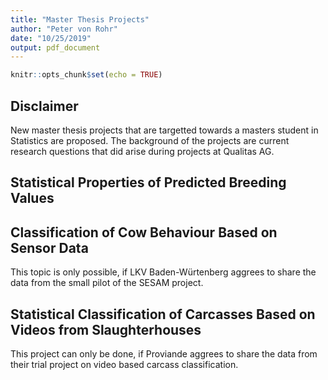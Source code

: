```yaml
---
title: "Master Thesis Projects"
author: "Peter von Rohr"
date: "10/25/2019"
output: pdf_document
---
```


```r
knitr::opts_chunk$set(echo = TRUE)
```

## Disclaimer
New master thesis projects that are targetted towards a masters student in Statistics are proposed. The background of the projects are current research questions that did arise during projects at Qualitas AG.


## Statistical Properties of Predicted Breeding Values


## Classification of Cow Behaviour Based on Sensor Data
This topic is only possible, if LKV Baden-Würtenberg aggrees to share the data from the small pilot of the SESAM project.


## Statistical Classification of Carcasses Based on Videos from Slaughterhouses
This project can only be done, if Proviande aggrees to share the data from their trial project on video based carcass classification. 